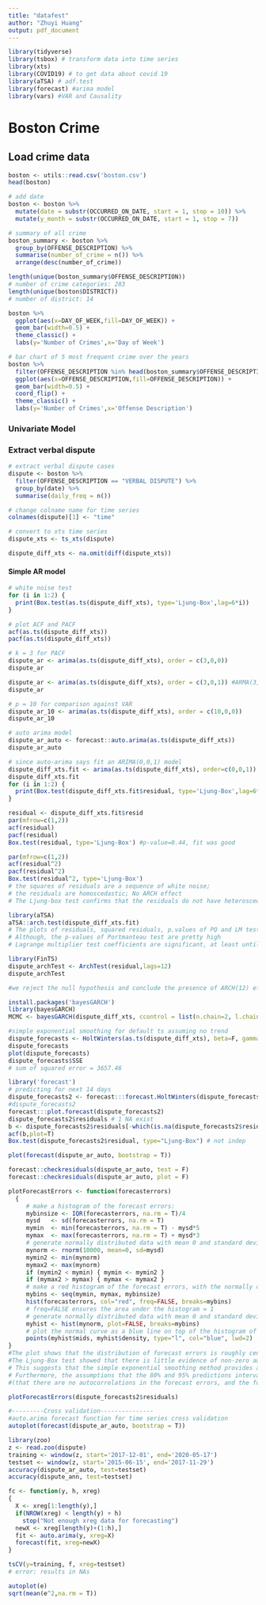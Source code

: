 ```yaml
---
title: "datafest"
author: "Zhuyi Huang"
output: pdf_document
---
```

```r
library(tidyverse)
library(tsbox) # transform data into time series
library(xts)
library(COVID19) # to get data about covid 19
library(aTSA) # adf.test
library(forecast) #arima model
library(vars) #VAR and Causality
```

# Boston Crime
## Load crime data
```r
boston <- utils::read.csv('boston.csv')
head(boston)

# add date
boston <- boston %>%
  mutate(date = substr(OCCURRED_ON_DATE, start = 1, stop = 10)) %>%
  mutate(y_month = substr(OCCURRED_ON_DATE, start = 1, stop = 7))

```

```r
# summary of all crime
boston_summary <- boston %>%
  group_by(OFFENSE_DESCRIPTION) %>%
  summarise(number_of_crime = n()) %>%
  arrange(desc(number_of_crime))

length(unique(boston_summary$OFFENSE_DESCRIPTION))
# number of crime categories: 283
length(unique(boston$DISTRICT))
# number of district: 14

boston %>%
  ggplot(aes(x=DAY_OF_WEEK,fill=DAY_OF_WEEK)) +
  geom_bar(width=0.5) + 
  theme_classic() +
  labs(y='Number of Crimes',x='Day of Week')

```

```r
# bar chart of 5 most frequent crime over the years
boston %>%
  filter(OFFENSE_DESCRIPTION %in% head(boston_summary$OFFENSE_DESCRIPTION, 5)) %>%
  ggplot(aes(x=OFFENSE_DESCRIPTION,fill=OFFENSE_DESCRIPTION)) +
  geom_bar(width=0.5) +
  coord_flip() +
  theme_classic() +
  labs(y='Number of Crimes',x='Offense Description')
```

### Univariate Model
### Extract verbal dispute
```r
# extract verbal dispute cases
dispute <- boston %>%
  filter(OFFENSE_DESCRIPTION == "VERBAL DISPUTE") %>%
  group_by(date) %>%
  summarise(daily_freq = n())

# change colname name for time series
colnames(dispute)[1] <- "time"

# convert to xts time series
dispute_xts <- ts_xts(dispute)

dispute_diff_xts <- na.omit(diff(dispute_xts))

```
#### Simple AR model
```r
# white noise test
for (i in 1:2) {
  print(Box.test(as.ts(dispute_diff_xts), type='Ljung-Box',lag=6*i))
}

# plot ACF and PACF
acf(as.ts(dispute_diff_xts))
pacf(as.ts(dispute_diff_xts))

# k = 3 for PACF
dispute_ar <- arima(as.ts(dispute_diff_xts), order = c(3,0,0))
dispute_ar

dispute_ar <- arima(as.ts(dispute_diff_xts), order = c(3,0,1)) #ARMA(3,1) is better than above
dispute_ar

# p = 10 for comparison against VAR
dispute_ar_10 <- arima(as.ts(dispute_diff_xts), order = c(10,0,0))
dispute_ar_10

# auto arima model
dispute_ar_auto <- forecast::auto.arima(as.ts(dispute_diff_xts)) 
dispute_ar_auto

# since auto-arima says fit an ARIMA(0,0,1) model
dispute_diff_xts.fit <- arima(as.ts(dispute_diff_xts), order=c(0,0,1))
dispute_diff_xts.fit
for (i in 1:2) {
  print(Box.test(dispute_diff_xts.fit$residual, type='Ljung-Box',lag=6*i))
}

residual <- dispute_diff_xts.fit$resid
par(mfrow=c(1,2))
acf(residual)
pacf(residual)
Box.test(residual, type='Ljung-Box') #p-value=0.44, fit was good

par(mfrow=c(1,2))
acf(residual^2)
pacf(residual^2)
Box.test(residual^2, type='Ljung-Box') 
# the squares of residuals are a sequence of white noise; 
# the residuals are homoscedastic; No ARCH effect
# The Ljung-box test confirms that the residuals do not have heteroscedasticity because the p-values are very large.
```
```r
library(aTSA)
aTSA::arch.test(dispute_diff_xts.fit)
# The plots of residuals, squared residuals, p.values of PQ and LM tests 
# Although, the p-values of Portmanteau test are pretty high
# Lagrange multiplier test coefficients are significant, at least until lag 8

library(FinTS)
dispute_archTest <- ArchTest(residual,lags=12)
dispute_archTest

#we reject the null hypothesis and conclude the presence of ARCH(12) effects.
```

```r
install.packages('bayesGARCH')
library(bayesGARCH)
MCMC <- bayesGARCH(dispute_diff_xts, ccontrol = list(n.chain=2, l.chain=100))

```

```r
#simple exponential smoothing for default ts assuming no trend
dispute_forecasts <- HoltWinters(as.ts(dispute_diff_xts), beta=F, gamma=F,l.start = -10)
dispute_forecasts
plot(dispute_forecasts)
dispute_forecasts$SSE
# sum of squared error = 3657.46

library('forecast')
# predicting for next 14 days
dispute_forecasts2 <- forecast:::forecast.HoltWinters(dispute_forecasts, h=14)
#dispute_forecasts2
forecast:::plot.forecast(dispute_forecasts2)
dispute_forecasts2$residuals # 1 NA exist
b <- dispute_forecasts2$residuals[-which(is.na(dispute_forecasts2$residuals))]
acf(b,plot=T)
Box.test(dispute_forecasts2$residual, type="Ljung-Box") # not indep

plot(forecast(dispute_ar_auto, bootstrap = T))

forecast::checkresiduals(dispute_ar_auto, test = F)
forecast::checkresiduals(dispute_ar_auto, plot = F)
```

```r
plotForecastErrors <- function(forecasterrors)
  {
     # make a histogram of the forecast errors:
     mybinsize <- IQR(forecasterrors, na.rm = T)/4
     mysd   <- sd(forecasterrors, na.rm = T)
     mymin  <- min(forecasterrors, na.rm = T) - mysd*5
     mymax  <- max(forecasterrors, na.rm = T) + mysd*3
     # generate normally distributed data with mean 0 and standard deviation mysd
     mynorm <- rnorm(10000, mean=0, sd=mysd)
     mymin2 <- min(mynorm)
     mymax2 <- max(mynorm)
     if (mymin2 < mymin) { mymin <- mymin2 }
     if (mymax2 > mymax) { mymax <- mymax2 }
     # make a red histogram of the forecast errors, with the normally distributed data overlaid:
     mybins <- seq(mymin, mymax, mybinsize)
     hist(forecasterrors, col="red", freq=FALSE, breaks=mybins)
     # freq=FALSE ensures the area under the histogram = 1
     # generate normally distributed data with mean 0 and standard deviation mysd
     myhist <- hist(mynorm, plot=FALSE, breaks=mybins)
     # plot the normal curve as a blue line on top of the histogram of forecast errors:
     points(myhist$mids, myhist$density, type="l", col="blue", lwd=2)
}
#The plot shows that the distribution of forecast errors is roughly centred on zero, and is more or less normally distributed.
#The Ljung-Box test showed that there is little evidence of non-zero autocorrelations in the in-sample forecast errors, and the distribution of forecast errors seems to be normally distributed with mean zero. 
# This suggests that the simple exponential smoothing method provides an adequate predictive model for water usage. 
# Furthermore, the assumptions that the 80% and 95% predictions intervals were based upon
#(that there are no autocorrelations in the forecast errors, and the forecast errors are normally distributed with mean zero and constant variance) are probably valid.

plotForecastErrors(dispute_forecasts2$residuals)
```

```r
#---------Cross validation---------------
#auto.arima forecast function for time series cross validation
autoplot(forecast(dispute_ar_auto, bootstrap = T))

library(zoo)
z <- read.zoo(dispute)
training <- window(z, start='2017-12-01', end='2020-05-17')
testset <- window(z, start='2015-06-15', end='2017-11-29')
accuracy(dispute_ar_auto, test=testset)
accuracy(dispute_ann, test=testset)

fc <- function(y, h, xreg)
{
  X <- xreg[1:length(y),]
  if(NROW(xreg) < length(y) + h)
    stop("Not enough xreg data for forecasting")
  newX <- xreg[length(y)+(1:h),]
  fit <- auto.arima(y, xreg=X)
  forecast(fit, xreg=newX)
}

tsCV(y=training, f, xreg=testset)
# error: results in NAs 

autoplot(e)
sqrt(mean(e^2,na.rm = T))
```



